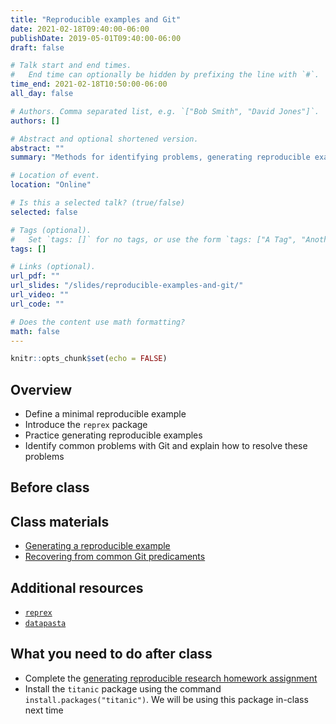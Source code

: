 ```yaml
---
title: "Reproducible examples and Git"
date: 2021-02-18T09:40:00-06:00
publishDate: 2019-05-01T09:40:00-06:00
draft: false

# Talk start and end times.
#   End time can optionally be hidden by prefixing the line with `#`.
time_end: 2021-02-18T10:50:00-06:00
all_day: false

# Authors. Comma separated list, e.g. `["Bob Smith", "David Jones"]`.
authors: []

# Abstract and optional shortened version.
abstract: ""
summary: "Methods for identifying problems, generating reproducible examples, and solving common problems in Git."

# Location of event.
location: "Online"

# Is this a selected talk? (true/false)
selected: false

# Tags (optional).
#   Set `tags: []` for no tags, or use the form `tags: ["A Tag", "Another Tag"]` for one or more tags.
tags: []

# Links (optional).
url_pdf: ""
url_slides: "/slides/reproducible-examples-and-git/"
url_video: ""
url_code: ""

# Does the content use math formatting?
math: false
---
```


```r
knitr::opts_chunk$set(echo = FALSE)
```

## Overview

* Define a minimal reproducible example
* Introduce the `reprex` package
* Practice generating reproducible examples
* Identify common problems with Git and explain how to resolve these problems

## Before class

## Class materials

* [Generating a reproducible example](/notes/reproducible-examples/)
* [Recovering from common Git predicaments](/notes/common-git-problems/)

## Additional resources

* [`reprex`](https://reprex.tidyverse.org/)
* [`datapasta`](https://milesmcbain.github.io/datapasta/)

## What you need to do after class

* Complete the [generating reproducible research homework assignment](/homework/reproducible-research/)
* Install the `titanic` package using the command `install.packages("titanic")`. We will be using this package in-class next time

